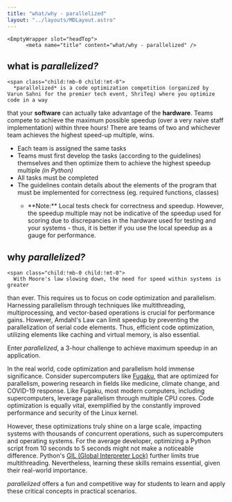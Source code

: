 ```yaml
---
title: "what/why - parallelized"
layout: "../layouts/MDLayout.astro"
---
```



    <EmptyWrapper slot="headTop">
          <meta name="title" content="what/why - parallelized" />
  <meta
          name="description"
          content="What exactly is parallelized and why is it even a thing? Find out here!"
        />
  <meta
          name="keywords"
          content="competition, amdahls law, dennard scaling, slowdown, moore, moores law, Moore's Law, coding competition, parallelism, parallelism competition, multiprocessing, python, wrapper, shriteq, shriteq 2023, the shri ram school, the shri ram school moulsari, tsrs moulsari, tsrs, tech competition, technology, coding, gurgaon, gurugram"
        />
  <meta name="robots" content="index, follow" />
  <meta http-equiv="Content-Type" content="text/html; charset=utf-8" />
  <meta name="language" content="English" />
      </EmptyWrapper>

## what is _parallelized?_

    <span class="child:!mb-0 child:!mt-0">
      *parallelized* is a code optimization competition (organized by Varun Sahni for the premier tech event, ShriTeq) where you optimize code in a way
  that your **software** can actually take advantage of the **hardware**. Teams
  compete to achieve the maximum possible speedup (over a very naive staff
  implementation) within three hours! There are teams of two and whichever team
  achieves the highest speed-up multiple, wins.
      </span>

- Each team is assigned the same tasks
- Teams must first develop the tasks (according to the guidelines) themselves and then optimize them to achieve the highest speedup multiple _(in Python)_
- All tasks must be completed
- The guidelines contain details about the elements of the program that must be implemented for correctness (eg. required functions, classes)
  - <p class="!text-xs">
        **Note:** Local tests check for correctness and speedup. However,
      the speedup multiple may not be indicative of the speedup used for scoring
      due to discrepancies in the hardware used for testing and your systems -
      thus, it is better if you use the local speedup as a gauge for
      performance.
          </p>

## why _parallelized?_

    <span class="child:!mb-0 child:!mt-0">
      With Moore's law slowing down, the need for speed within systems is greater
  than ever. This requires us to focus on code optimization and parallelism.
  Harnessing parallelism through techniques like multithreading,
  multiprocessing, and vector-based operations is crucial for performance gains.
  However, Amdahl's Law can limit speedup by preventing the parallelization of
  serial code elements. Thus, efficient code optimization, utilizing elements
  like caching and virtual memory, is also essential.
      </span>

Enter _parallelized_, a 3-hour challenge to achieve maximum speedup in an application.

In the real world, code optimization and parallelism hold immense significance. Consider supercomputers like [Fugaku](https://w.wiki/m$u), that are optimized for parallelism, powering research in fields like medicine, climate change, and COVID-19 response. Like Fugaku, most modern computers, including supercomputers, leverage parallelism through multiple CPU cores. Code optimization is equally vital, exemplified by the constantly improved performance and security of the Linux kernel.

However, these optimizations truly shine on a large scale, impacting systems with thousands of concurrent operations, such as supercomputers and operating systems. For the average developer, optimizing a Python script from 10 seconds to 5 seconds might not make a noticeable difference. Python's [GIL (Global Interpreter Lock)](https://realpython.com/python-gil/) further limits true multithreading. Nevertheless, learning these skills remains essential, given their real-world importance.

_parallelized_ offers a fun and competitive way for students to learn and apply these critical concepts in practical scenarios.
